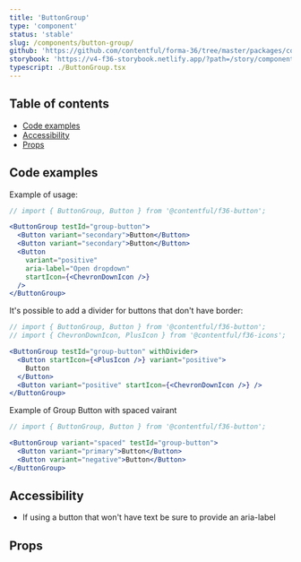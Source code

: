 ```yaml
---
title: 'ButtonGroup'
type: 'component'
status: 'stable'
slug: /components/button-group/
github: 'https://github.com/contentful/forma-36/tree/master/packages/components/button/src/ButtonGroup'
storybook: 'https://v4-f36-storybook.netlify.app/?path=/story/components-button-buttongroup--basic'
typescript: ./ButtonGroup.tsx
---
```



## Table of contents

- [Code examples](#code-examples)
- [Accessibility](#accessibility)
- [Props](#props)

## Code examples

Example of usage:

```jsx
// import { ButtonGroup, Button } from '@contentful/f36-button';

<ButtonGroup testId="group-button">
  <Button variant="secondary">Button</Button>
  <Button variant="secondary">Button</Button>
  <Button
    variant="positive"
    aria-label="Open dropdown"
    startIcon={<ChevronDownIcon />}
  />
</ButtonGroup>
```

It's possible to add a divider for buttons that don't have border:

```jsx
// import { ButtonGroup, Button } from '@contentful/f36-button';
// import { ChevronDownIcon, PlusIcon } from '@contentful/f36-icons';

<ButtonGroup testId="group-button" withDivider>
  <Button startIcon={<PlusIcon />} variant="positive">
    Button
  </Button>
  <Button variant="positive" startIcon={<ChevronDownIcon />} />
</ButtonGroup>
```

Example of Group Button with spaced vairant

```jsx
// import { ButtonGroup, Button } from '@contentful/f36-button';

<ButtonGroup variant="spaced" testId="group-button">
  <Button variant="primary">Button</Button>
  <Button variant="negative">Button</Button>
</ButtonGroup>
```

## Accessibility

- If using a button that won't have text be sure to provide an aria-label

## Props

<Props of="ButtonGroup" />
